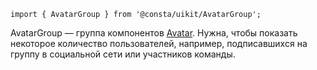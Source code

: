 

```tsx
import { AvatarGroup } from '@consta/uikit/AvatarGroup';
```

AvatarGroup — группа компонентов [Avatar](##LIBS.STAND/stand:uikit--components--avatar--stable). Нужна, чтобы показать некоторое количество пользователей, например, подписавшихся на группу в социальной сети или участников команды.

<AvatarGroupExampleCount />
